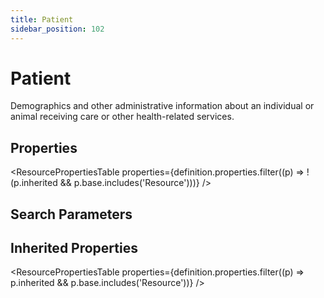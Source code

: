 ```yaml
---
title: Patient
sidebar_position: 102
---
```



# Patient

Demographics and other administrative information about an individual or animal receiving care or other health-related services.

## Properties

<ResourcePropertiesTable properties={definition.properties.filter((p) => !(p.inherited && p.base.includes('Resource')))} />

## Search Parameters

<SearchParamsTable searchParams={definition.searchParameters} />

## Inherited Properties

<ResourcePropertiesTable properties={definition.properties.filter((p) => p.inherited && p.base.includes('Resource'))} />


